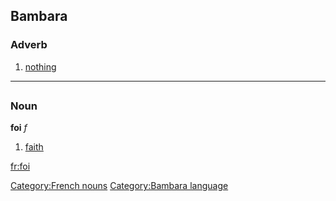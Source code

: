 ==Bambara==
===Adverb===
# [[nothing]]

----
=={{fr}}==
===Noun===
'''foi''' ''f''
# [[faith]] 
[[Category:French nouns]]
[[Category:Bambara language]][[fr:foi]]